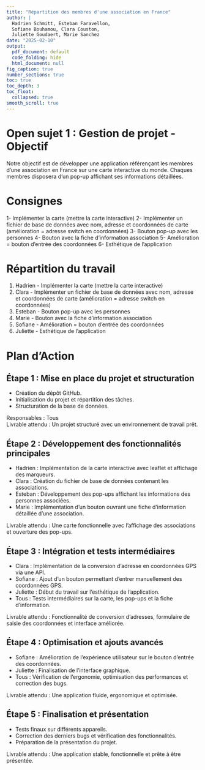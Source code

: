 ```yaml
---
title: "Répartition des membres d'une association en France"
author: |
  Hadrien Schmitt, Esteban Faravellon,  
  Sofiane Bouhamou, Clara Couston,  
  Juliette Goudaert, Marie Sanchez
date: "2025-02-10"
output:
  pdf_document: default
  code_folding: hide
  html_document: null
fig_caption: true
number_sections: true
toc: true
toc_depth: 3
toc_float:
  collapsed: true
smooth_scroll: true 
---
```


# Open sujet 1 : Gestion de projet - Objectif

Notre objectif est de développer une application référençant les membres d'une association en France sur une carte interactive du monde. Chaques membres disposera d'un pop-up affichant ses informations détaillées.

# Consignes

1- Implémenter la carte (mettre la carte interactive)
2- Implémenter un fichier de base de données avec nom, adresse et coordonnées de carte (amélioration = adresse switch en coordonnées)
3- Bouton pop-up avec les personnes
4- Bouton avec la fiche d'information association
5- Amélioration = bouton d'entrée des coordonnées
6- Esthétique de l'application

# Répartition du travail

1) Hadrien - Implémenter la carte (mettre la carte interactive)
2) Clara - Implémenter un fichier de base de données avec nom, adresse et coordonnées de carte (amélioration = adresse switch en coordonnées)
3) Esteban - Bouton pop-up avec les personnes
4) Marie - Bouton avec la fiche d'information association
5) Sofiane - Amélioration = bouton d'entrée des coordonnées
6) Juliette - Esthétique de l'application

# Plan d'Action

## Étape 1 : Mise en place du projet et structuration
- Création du dépôt GitHub.
- Initialisation du projet et répartition des tâches.
- Structuration de la base de données.

Responsables : Tous  
Livrable attendu : Un projet structuré avec un environnement de travail prêt.

## Étape 2 : Développement des fonctionnalités principales
- Hadrien : Implémentation de la carte interactive avec leaflet et affichage des marqueurs.
- Clara : Création du fichier de base de données contenant les associations.
- Esteban : Développement des pop-ups affichant les informations des personnes associées.
- Marie : Implémentation d’un bouton ouvrant une fiche d’information détaillée d’une association.

Livrable attendu : Une carte fonctionnelle avec l’affichage des associations et ouverture des pop-ups.

## Étape 3 : Intégration et tests intermédiaires
- Clara : Implémentation de la conversion d’adresse en coordonnées GPS via une API.
- Sofiane : Ajout d’un bouton permettant d’entrer manuellement des coordonnées GPS.
- Juliette : Début du travail sur l’esthétique de l’application.
- Tous : Tests intermédiaires sur la carte, les pop-ups et la fiche d’information.

Livrable attendu : Fonctionnalité de conversion d’adresses, formulaire de saisie des coordonnées et interface améliorée.

## Étape 4 : Optimisation et ajouts avancés
- Sofiane : Amélioration de l’expérience utilisateur sur le bouton d’entrée des coordonnées.
- Juliette : Finalisation de l’interface graphique.
- Tous : Vérification de l’ergonomie, optimisation des performances et correction des bugs.

Livrable attendu : Une application fluide, ergonomique et optimisée.

## Étape 5 : Finalisation et présentation
- Tests finaux sur différents appareils.
- Correction des derniers bugs et vérification des fonctionnalités.
- Préparation de la présentation du projet.

Livrable attendu : Une application stable, fonctionnelle et prête à être présentée.
